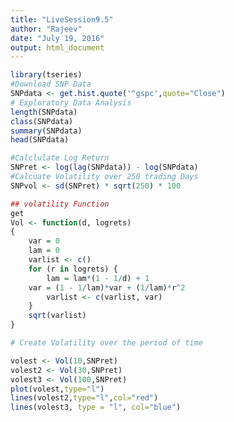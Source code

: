 ```yaml
---
title: "LiveSession9.5"
author: "Rajeev"
date: "July 19, 2016"
output: html_document
---
```


```r
library(tseries)
#Download SNP Data
SNPdata <- get.hist.quote('^gspc',quote="Close")
# Exploratory Data Analysis
length(SNPdata)
class(SNPdata)
summary(SNPdata)
head(SNPdata)
```

```r
#Calclulate Log Return
SNPret <- log(lag(SNPdata)) - log(SNPdata)
#Calcuate Volatility over 250 trading Days
SNPvol <- sd(SNPret) * sqrt(250) * 100
```

```r
## volatility Function
get
Vol <- function(d, logrets)
{
	var = 0
	lam = 0
	varlist <- c()
	for (r in logrets) {
		lam = lam*(1 - 1/d) + 1
	var = (1 - 1/lam)*var + (1/lam)*r^2
		varlist <- c(varlist, var)
	}
	sqrt(varlist)
}

```

```r
# Create Volatility over the period of time

volest <- Vol(10,SNPret)
volest2 <- Vol(30,SNPret)
volest3 <- Vol(100,SNPret)
plot(volest,type="l")
lines(volest2,type="l",col="red")
lines(volest3, type = "l", col="blue")
```


